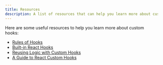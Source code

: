 ```yaml
---
title: Resources
description: A list of resources that can help you learn more about custom hooks.
---
```


Here are some useful resources to help you learn more about custom hooks:

- [Rules of Hooks](https://react.dev/reference/rules/rules-of-hooks)
- [Built-in React Hooks](https://react.dev/reference/react/hooks)
- [Reusing Logic with Custom Hooks](https://react.dev/learn/reusing-logic-with-custom-hooks)
- [A Guide to React Custom Hooks](https://dev.to/rasaf_ibrahim/a-guide-to-react-custom-hooks-2b4h)
